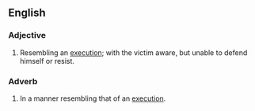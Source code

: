 ==English==

===Adjective===
{{en-adj|pos=[[execution]] [[style]]|-}}

#{{idiom|of a murder}} Resembling an [[execution]]; with the victim aware, but unable to defend himself or resist.

===Adverb===
{{en-adj|pos=[[execution]] [[style]]|-}}

#{{idiom|of murdering}} In a manner resembling that of an [[execution]].